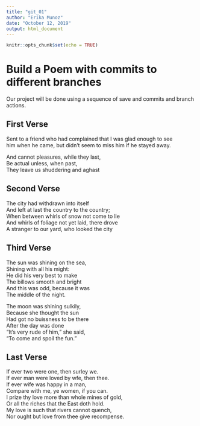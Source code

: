 ---
title: "git_01"
author: "Erika Munoz"
date: "October 12, 2019"
output: html_document
---

```{r setup, include=FALSE}
knitr::opts_chunk$set(echo = TRUE)
```
# Build a Poem with commits to different branches
Our project will be done using a sequence of save and commits and branch actions.
<!-- Do not modify or change any text in "!--" bracketed areas such as this --- these are instructions to
you, if you change any of this the git program will notice it and compromise your git merging strategy !-->

## First Verse 
<!--Put the first five lines of a poem by Lewis Carrol in this section!-->

Sent to a friend who had complained that I was glad enough to see   
him when he came, but didn't seem to miss him if he stayed away.  

And cannot pleasures, while they last,  
Be actual unless, when past,  
They leave us shuddering and aghast

## Second Verse
<!--Put the first five lines of a poem by Robert Frost here!-->

The city had withdrawn into itself    
And left at last the country to the country;    
When between whirls of snow not come to lie    
And whirls of foliage not yet laid, there drove    
A stranger to our yard, who looked the city    

## Third Verse
<!--Put the first two verses of The Walrus and the Carpenter here!-->

The sun was shining on the sea,    
Shining with all his might:   
He did his very best to make    
The billows smooth and bright     
And this was odd, because it was     
The middle of the night.     

The moon was shining sulkily,   
Because she thought the sun   
Had got no buissness to be there   
After the day was done   
"It's very rude of him," she said,   
"To come and spoil the fun."  

## Last Verse
<!--Put a short poem of your choice 8-20 lines,here!-->


If ever two were one, then surley we.  
If ever man were loved by wfe, then thee.   
If ever wife was happy in a man,  
Compare with me, ye women, if you can.   
I prize thy love more than whole mines of gold,  
Or all the riches that the East doth hold.  
My love is such that rivers cannot quench,  
Nor ought but love from thee give recompense.  